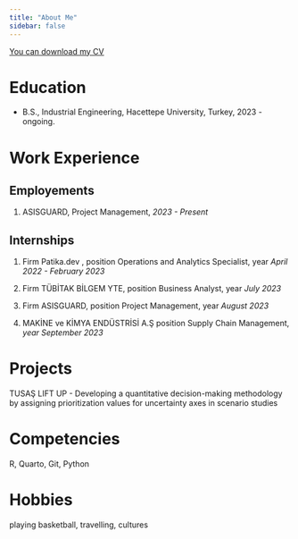 ```yaml
---
title: "About Me"
sidebar: false 
---
```


[You can download my CV](/assets/documents/CV.pdf)

# Education

-   B.S., Industrial Engineering, Hacettepe University, Turkey, 2023 - ongoing.

# Work Experience

## Employements

1.  ASISGUARD, Project Management, *2023 - Present*

## Internships

1.  Firm Patika.dev , position Operations and Analytics Specialist, year *April 2022 - February 2023*

2.  Firm TÜBİTAK BİLGEM YTE, position Business Analyst, year *July 2023*

3.  Firm ASISGUARD, position Project Management, year *August 2023*

4.  MAKİNE ve KİMYA ENDÜSTRİSİ A.Ş position Supply Chain Management, *year September 2023*

# Projects

TUSAŞ LIFT UP - Developing a quantitative decision-making methodology by assigning prioritization values ​​for uncertainty axes in scenario studies

# Competencies

R, Quarto, Git, Python

# Hobbies

playing basketball, travelling, cultures
